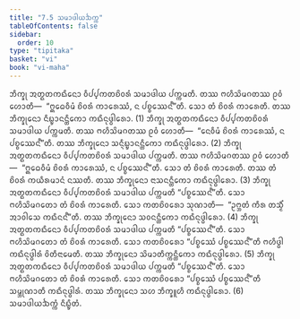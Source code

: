 ```yaml
---
title: "7.5 ᩈᨾᩣᨴᩤᨿᨨᨠ᩠ᨠ"
tableOfContents: false
sidebar:
  order: 10
type: "tipitaka"
basket: "vi"
book: "vi-maha"
---
```



<DynamicBreadcrumb />

<Division number="314" book="vi-maha">

<Paragraph number="1420" book="vi-maha">
ᨽᩥᨠ᩠ᨡᩩ ᩋᨲ᩠ᨳᨲᨠᨳᩥᨶᩮᩣ ᩅᩥᨸ᩠ᨸᨠᨲᨧᩦᩅᩁᩴ ᩈᨾᩣᨴᩤᨿ ᨸᨠ᩠ᨠᨾᨲᩥ. ᨲᩔ ᨻᩉᩥᩈᩦᨾᨣᨲᩔ ᩑᩅᩴ ᩉᩮᩣᨲᩥ—  “ᩍᨵᩮᩅᩥᨾᩴ ᨧᩦᩅᩁᩴ ᨠᩣᩁᩮᩔᩴ, ᨶ ᨸᨧ᩠ᨧᩮᩔᨶ᩺”ᨲᩥ. ᩈᩮᩣ ᨲᩴ ᨧᩦᩅᩁᩴ ᨠᩣᩁᩮᨲᩥ. ᨲᩔ ᨽᩥᨠ᩠ᨡᩩᨶᩮᩣ ᨶᩥᨭ᩠ᨮᩣᨶᨶ᩠ᨲᩥᨠᩮᩣ ᨠᨳᩥᨶᩩᨴ᩠ᨵᩤᩁᩮᩣ. (1)
</Paragraph>

<Paragraph number="1421" book="vi-maha">
ᨽᩥᨠ᩠ᨡᩩ ᩋᨲ᩠ᨳᨲᨠᨳᩥᨶᩮᩣ ᩅᩥᨸ᩠ᨸᨠᨲᨧᩦᩅᩁᩴ ᩈᨾᩣᨴᩤᨿ ᨸᨠ᩠ᨠᨾᨲᩥ. ᨲᩔ ᨻᩉᩥᩈᩦᨾᨣᨲᩔ ᩑᩅᩴ ᩉᩮᩣᨲᩥ—  “ᨶᩮᩅᩥᨾᩴ ᨧᩦᩅᩁᩴ ᨠᩣᩁᩮᩔᩴ, ᨶ ᨸᨧ᩠ᨧᩮᩔᨶ᩺”ᨲᩥ. ᨲᩔ ᨽᩥᨠ᩠ᨡᩩᨶᩮᩣ ᩈᨶ᩠ᨶᩥᨭ᩠ᨮᩣᨶᨶ᩠ᨲᩥᨠᩮᩣ ᨠᨳᩥᨶᩩᨴ᩠ᨵᩤᩁᩮᩣ. (2)
</Paragraph>

<Paragraph number="1422" book="vi-maha">
ᨽᩥᨠ᩠ᨡᩩ ᩋᨲ᩠ᨳᨲᨠᨳᩥᨶᩮᩣ ᩅᩥᨸ᩠ᨸᨠᨲᨧᩦᩅᩁᩴ ᩈᨾᩣᨴᩤᨿ ᨸᨠ᩠ᨠᨾᨲᩥ. ᨲᩔ ᨻᩉᩥᩈᩦᨾᨣᨲᩔ ᩑᩅᩴ ᩉᩮᩣᨲᩥ—  “ᩍᨵᩮᩅᩥᨾᩴ ᨧᩦᩅᩁᩴ ᨠᩣᩁᩮᩔᩴ, ᨶ ᨸᨧ᩠ᨧᩮᩔᨶ᩺”ᨲᩥ. ᩈᩮᩣ ᨲᩴ ᨧᩦᩅᩁᩴ ᨠᩣᩁᩮᨲᩥ. ᨲᩔ ᨲᩴ ᨧᩦᩅᩁᩴ ᨠᨿᩥᩁᨾᩣᨶᩴ ᨶᩔᨲᩥ. ᨲᩔ ᨽᩥᨠ᩠ᨡᩩᨶᩮᩣ ᨶᩣᩈᨶᨶ᩠ᨲᩥᨠᩮᩣ ᨠᨳᩥᨶᩩᨴ᩠ᨵᩤᩁᩮᩣ. (3)
</Paragraph>

<Paragraph number="1423" book="vi-maha">
ᨽᩥᨠ᩠ᨡᩩ ᩋᨲ᩠ᨳᨲᨠᨳᩥᨶᩮᩣ ᩅᩥᨸ᩠ᨸᨠᨲᨧᩦᩅᩁᩴ ᩈᨾᩣᨴᩤᨿ ᨸᨠ᩠ᨠᨾᨲᩥ “ᨸᨧ᩠ᨧᩮᩔᨶ᩺”ᨲᩥ. ᩈᩮᩣ ᨻᩉᩥᩈᩦᨾᨣᨲᩮᩣ ᨲᩴ ᨧᩦᩅᩁᩴ ᨠᩣᩁᩮᨲᩥ. ᩈᩮᩣ ᨠᨲᨧᩦᩅᩁᩮᩣ ᩈᩩᨱᩣᨲᩥ—  “ᩏᨻ᩠ᨽᨲᩴ ᨠᩥᩁ ᨲᩈ᩠ᨾᩥᩴ ᩋᩣᩅᩤᩈᩮ ᨠᨳᩥᨶᨶ᩺”ᨲᩥ. ᨲᩔ ᨽᩥᨠ᩠ᨡᩩᨶᩮᩣ ᩈᩅᨶᨶ᩠ᨲᩥᨠᩮᩣ ᨠᨳᩥᨶᩩᨴ᩠ᨵᩤᩁᩮᩣ. (4)
</Paragraph>

<Paragraph number="1424" book="vi-maha">
ᨽᩥᨠ᩠ᨡᩩ ᩋᨲ᩠ᨳᨲᨠᨳᩥᨶᩮᩣ ᩅᩥᨸ᩠ᨸᨠᨲᨧᩦᩅᩁᩴ ᩈᨾᩣᨴᩤᨿ ᨸᨠ᩠ᨠᨾᨲᩥ “ᨸᨧ᩠ᨧᩮᩔᨶ᩺”ᨲᩥ. ᩈᩮᩣ ᨻᩉᩥᩈᩦᨾᨣᨲᩮᩣ ᨲᩴ ᨧᩦᩅᩁᩴ ᨠᩣᩁᩮᨲᩥ. ᩈᩮᩣ ᨠᨲᨧᩦᩅᩁᩮᩣ “ᨸᨧ᩠ᨧᩮᩔᩴ ᨸᨧ᩠ᨧᩮᩔᨶ᩺”ᨲᩥ ᨻᩉᩥᨴ᩠ᨵᩤ ᨠᨳᩥᨶᩩᨴ᩠ᨵᩤᩁᩴ ᩅᩦᨲᩥᨶᩣᨾᩮᨲᩥ. ᨲᩔ ᨽᩥᨠ᩠ᨡᩩᨶᩮᩣ ᩈᩦᨾᩣᨲᩥᨠ᩠ᨠᨶ᩠ᨲᩥᨠᩮᩣ ᨠᨳᩥᨶᩩᨴ᩠ᨵᩤᩁᩮᩣ. (5)
</Paragraph>

<Paragraph number="1425" book="vi-maha">
ᨽᩥᨠ᩠ᨡᩩ ᩋᨲ᩠ᨳᨲᨠᨳᩥᨶᩮᩣ ᩅᩥᨸ᩠ᨸᨠᨲᨧᩦᩅᩁᩴ ᩈᨾᩣᨴᩤᨿ ᨸᨠ᩠ᨠᨾᨲᩥ “ᨸᨧ᩠ᨧᩮᩔᨶ᩺”ᨲᩥ. ᩈᩮᩣ ᨻᩉᩥᩈᩦᨾᨣᨲᩮᩣ ᨲᩴ ᨧᩦᩅᩁᩴ ᨠᩣᩁᩮᨲᩥ. ᩈᩮᩣ ᨠᨲᨧᩦᩅᩁᩮᩣ “ᨸᨧ᩠ᨧᩮᩔᩴ ᨸᨧ᩠ᨧᩮᩔᨶ᩺”ᨲᩥ ᩈᨾ᩠ᨽᩩᨱᩣᨲᩥ ᨠᨳᩥᨶᩩᨴ᩠ᨵᩤᩁᩴ. ᨲᩔ ᨽᩥᨠ᩠ᨡᩩᨶᩮᩣ ᩈᩉ ᨽᩥᨠ᩠ᨡᩪᩉᩥ ᨠᨳᩥᨶᩩᨴ᩠ᨵᩤᩁᩮᩣ. (6)

</Paragraph>
</Division>

<Paragraph number="1426" type="center" book="vi-maha">
ᩈᨾᩣᨴᩤᨿᨨᨠ᩠ᨠᩴ ᨶᩥᨭ᩠ᨮᩥᨲᩴ.
</Paragraph>